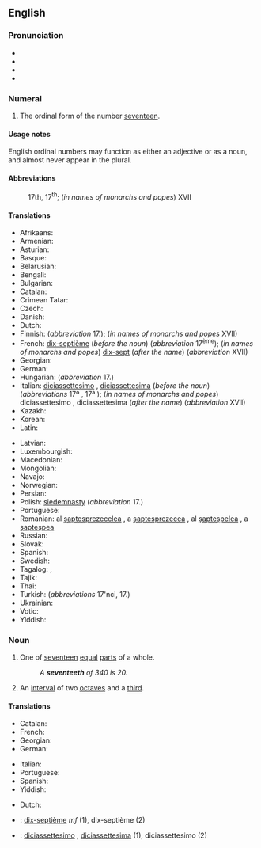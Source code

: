 ==English==
{{number box|en|17}}

===Pronunciation===
* {{IPA|/ˌsɛvənˈtiːnθ/|lang=en}}
* {{audio|en-us-seventeenth.ogg|Audio (US)|lang=en}}
* {{rhymes|iːnθ|lang=en}}
* {{hyphenation|sev|en|teenth|lang=en}}

===Numeral===
{{head|en|numeral}}

# {{lb|en|ordinal}} The ordinal form of the number [[seventeen]].

====Usage notes====
English ordinal numbers may function as either an adjective or as a noun, and almost never appear in the plural.

====Abbreviations====
: 17th, 17<sup>th</sup>; (''in names of monarchs and popes'') XVII

====Translations====
{{trans-top|ordinal number}}
* Afrikaans: {{t|af|sewentiende}}
* Armenian: {{t+|hy|տասնյոթերորդ|sc=Armn}}
* Asturian: {{t+|ast|decimoséptimu}}
* Basque: {{t|eu|hamazazpigarren}}
* Belarusian: {{t|be|сямна́ццаты|m|sc=Cyrl}}
* Bengali: {{t|bn|সপ্তদশ}}
* Bulgarian: {{t|bg|седемнадесети|sc=Cyrl}}
* Catalan: {{t+|ca|dissetè|m}}
* Crimean Tatar: {{t|crh|on yedinci}}
* Czech: {{t|cs|sedmnáctý}}
* Danish: {{t+|da|syttende}}
* Dutch: {{t+|nl|zeventiende}}
* Finnish: {{t+|fi|seitsemästoista}} (''abbreviation'' 17.); (''in names of monarchs and popes'' XVII)
* French: [[dix-septième]] (''before the noun'') (''abbreviation'' 17<sup>ème</sup>); (''in names of monarchs and popes'') [[dix-sept]] (''after the name'') (''abbreviation'' XVII)
* Georgian: {{t|ka|მეჩვიდმეტე|sc=Geor}}
* German: {{t+|de|siebzehnter}}
* Hungarian: {{t+|hu|tizenhetedik}} (''abbreviation'' 17.)
* Italian: [[diciassettesimo]] {{g|m}}, [[diciassettesima]] {{g|f}} (''before the noun'') (''abbreviations'' 17º {{g|m}}, 17ª {{g|f}}); (''in names of monarchs and popes'') diciassettesimo {{g|m}}, diciassettesima {{g|f}} (''after the name'') (''abbreviation'' XVII)
* Kazakh: {{t|kk|он жетінші|sc=Cyrl}}
* Korean: {{t+|ko|열일곱째|tr=yeolilgopjjae}}
* Latin: {{t|la|septmus decimus}}
{{trans-mid}}
* Latvian: {{t|lv|septiņpadsmitais|m}}
* Luxembourgish: {{t|lb|siwwenzéngt}}
* Macedonian: {{t|mk|седумнаесетти|sc=Cyrl}}
* Mongolian: {{t|mn|арван долдугаар|sc=Cyrl}}
* Navajo: {{t|nv|tsostsʼidtsʼáadah góneʼ}}
* Norwegian: {{t|no|syttende}}
* Persian: {{t|fa|هفدهم|tr=hefdahom|sc=fa-Arab}}
* Polish: [[siedemnasty]] (''abbreviation'' 17.)
* Portuguese: {{t|pt|décimo sétimo}}
* Romanian: al [[șaptesprezecelea]] {{g|m}}, a [[șaptesprezecea]] {{g|f}}, al [[șapteșpelea]] {{qualifier|m, informal}}, a [[șapteșpea]] {{qualifier|f, informal}}
* Russian: {{t+|ru|семна́дцатый}}
* Slovak: {{t|sk|sedemnásty}}
* Spanish: {{t+|es|decimoséptimo}}
* Swedish: {{t+|sv|sjuttonde}}
* Tagalog: {{t|tl|panlabimpito}}, {{t|tl|ikalabimpito}}
* Tajik: {{t|tg|ҳабдаҳум|sc=Cyrl}}
* Thai: {{t|th|ที่สิบเจ็ด}}
* Turkish: {{t|tr|on yedinci}} (''abbreviations'' 17'nci, 17.)
* Ukrainian: {{t+|uk|сімна́дцятий|m|sc=Cyrl}}
* Votic: {{t|vot|seitseetõššõmõz}}
* Yiddish: {{t|yi|זיבעצנט}}
{{trans-bottom}}

===Noun===
{{en-noun}}

# {{lb|en|fractional}} One of [[seventeen]] [[equal]] [[part]]s of a whole.
#: ''A '''seventeeth''' of 340 is 20.''
# {{lb|en|music}} An [[interval]] of two [[octave]]s and a [[third]].

====Translations====
{{trans-top|one of seventeen equal parts of a whole}}
* Catalan: {{t+|ca|dissetè|m}}
* French: {{t+|fr|dix-septième|m}}
* Georgian: {{t|ka|მეჩვიდმეტედი}}
* German: {{t+|de|siebzehnte|m}}
{{trans-mid}}
* Italian: {{t+|it|diciassettesimo|m}}
* Portuguese: {{t|pt|dezessete avos|m}}
* Spanish: {{t+|es|decimoséptimo|m}}
* Yiddish: {{t|yi|זיבעצנטל|n}}
{{trans-bottom}}

{{checktrans-top}}
* Dutch: {{t-check|nl|zeventiende}}
* {{ttbc|fr}}: [[dix-septième]] ''mf'' (1), dix-septième {{g|m}} (2)
{{trans-mid}}
* {{ttbc|it}}: [[diciassettesimo]] {{g|m}}, [[diciassettesima]] {{g|f}} (1), diciassettesimo {{g|m}} (2)
{{trans-bottom}}